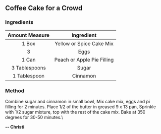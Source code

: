 ## Coffee Cake for a Crowd
### Ingredients

| Amount Measure | Ingredient                 |
| :-----------:  | :------------------------: |
| 1 Box          | Yellow or Spice Cake Mix   |
| 3              | Eggs                       |
| 1 Can          | Peach or Apple Pie Filling |
| 3 Tablespoons  | Sugar                      |
| 1 Tablespoon   | Cinnamon                   |

### Method
Combine sugar and cinnamon in small bowl, Mix cake mix, eggs and pi filling for 2 minutes. Place 1/2 of the butter in greased 9 x 13 pan, Sprinkle with 1/2 sugar mixture, top with the rest of the cake mix. Bake at 350 degrees for 30-50 minutes.\

**-- Christi**



